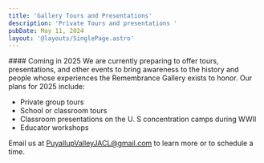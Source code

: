 ```yaml
---
title: 'Gallery Tours and Presentations'
description: 'Private Tours and presentations '
pubDate: May 11, 2024
layout: '@layouts/SinglePage.astro'
---
```


<GalleryPhotosSlider client:load />
#### Coming in 2025
We are currently preparing to offer tours, presentations, and other events to bring awareness to the history and people whose experiences the Remembrance Gallery exists to honor. Our plans for 2025 include:


* Private group tours
* School or classroom tours
* Classroom presentations on the U. S concentration camps during WWII
* Educator workshops

Email us at [PuyallupValleyJACL@gmail.com](mailto:PuyallupValleyJACL@gmail.com?subject=Tours) to learn more or to schedule a time.

